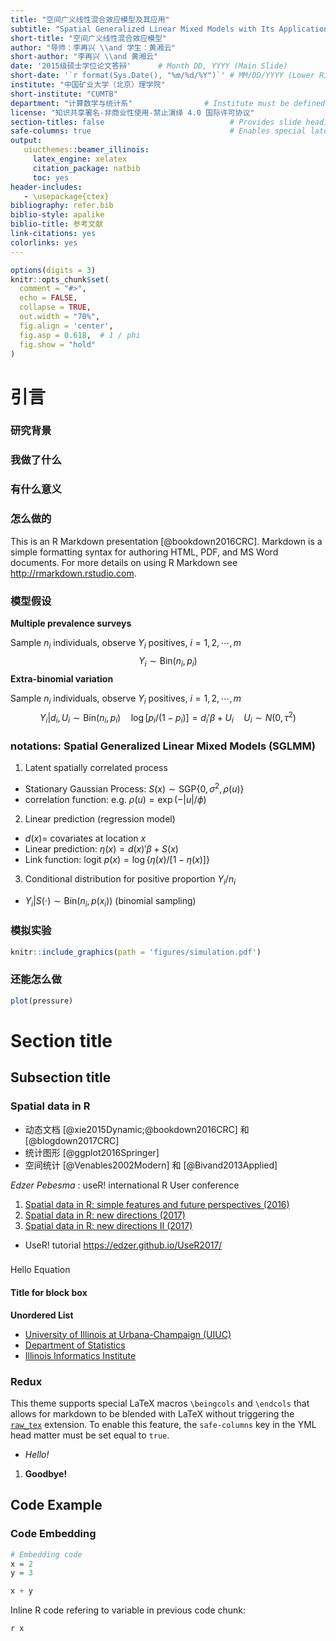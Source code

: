 ---
title: "空间广义线性混合效应模型及其应用"
subtitle: "Spatial Generalized Linear Mixed Models with Its Applications"
short-title: "空间广义线性混合效应模型"
author: "导师：李再兴 \\and 学生：黄湘云"
short-author: "李再兴 \\and 黄湘云"
date: '2015级硕士学位论文答辩'      # Month DD, YYYY (Main Slide)
short-date: '`r format(Sys.Date(), "%m/%d/%Y")`' # MM/DD/YYYY (Lower Right)
institute: "中国矿业大学（北京）理学院"
short-institute: "CUMTB"
department: "计算数学与统计系"                # Institute must be defined
license: "知识共享署名-非商业性使用-禁止演绎 4.0 国际许可协议"
section-titles: false                            # Provides slide headings
safe-columns: true                               # Enables special latex macros for columns.
output: 
   uiucthemes::beamer_illinois:
     latex_engine: xelatex
     citation_package: natbib
     toc: yes
header-includes:
   - \usepackage{ctex}
bibliography: refer.bib
biblio-style: apalike
biblio-title: 参考文献
link-citations: yes
colorlinks: yes
---


```{r setup, include=FALSE}
options(digits = 3)
knitr::opts_chunk$set(
  comment = "#>",
  echo = FALSE,
  collapse = TRUE,
  out.width = "70%",
  fig.align = 'center',
  fig.asp = 0.618,  # 1 / phi
  fig.show = "hold"
)
```

# 引言

### 研究背景

### 我做了什么

### 有什么意义

### 怎么做的

This is an R Markdown presentation [@bookdown2016CRC]. Markdown is a simple formatting syntax for authoring HTML, PDF, and MS Word documents. For more details on using R Markdown see <http://rmarkdown.rstudio.com>.


### 模型假设

**Multiple prevalence surveys** 

Sample $n_{i}$ individuals, observe $Y_{i}$ positives, $i = 1, 2, \cdots, m$
$$Y_{i}\sim \mathrm{Bin}(n_{i},p_{i})$$
**Extra-binomial variation**

Sample $n_{i}$ individuals, observe $Y_{i}$ positives, $i = 1, 2, \cdots, m$
$$Y_{i}|d_{i},U_{i}\sim \mathrm{Bin}(n_{i},p_{i}) \quad 
\log[p_{i}/(1-p_{i})]=d_{i}'\beta+U_{i} \quad U_{i} \sim N(0,\tau^2)$$

### notations: Spatial Generalized Linear Mixed Models (SGLMM)

1. Latent spatially correlated process 
  - Stationary Gaussian Process: $S(x) \sim \mathrm{SGP}\{0,\sigma^2,\rho(u)\}$ 
  - correlation function: e.g. $\rho(u)=\exp(-|u|/\phi)$ 
2. Linear prediction (regression model)
  - $d(x)=$ covariates at location $x$
  - Linear prediction: $\eta(x)=d(x)'\beta + S(x)$ 
  - Link function: logit $p(x)=\log\{\eta(x)/[1-\eta(x)]\}$ 
3. Conditional distribution for positive proportion $Y_{i}/n_{i}$
  - $Y_{i}|S(\cdot) \sim \mathrm{Bin}(n_{i},p(x_{i}))$ (binomial sampling)

### 模拟实验

```{r simulation,fig.cap='精确方法与近似方法比较', out.width = '.6\\textwidth' }
knitr::include_graphics(path = 'figures/simulation.pdf')
```

### 还能怎么做

```{r pressure}
plot(pressure)
```

# Section title     
## Subsection title 

### Spatial data in R

- 动态文档 [@xie2015Dynamic;@bookdown2016CRC] 和 [@blogdown2017CRC]
- 统计图形 [@ggplot2016Springer]
- 空间统计 [@Venables2002Modern] 和 [@Bivand2013Applied]

*Edzer Pebesma* : useR! international R User conference

1. [Spatial data in R: simple features and future perspectives (2016)](https://channel9.msdn.com/Events/useR-international-R-User-conference/useR2016/Spatial-data-in-R-simple-features-and-future-perspectives) 
2. [Spatial data in R: new directions (2017)](https://channel9.msdn.com/Events/useR-international-R-User-conferences/useR-International-R-User-2017-Conference/Spatial-data-in-R-new-directions)
3. [Spatial data in R: new directions II (2017)](https://channel9.msdn.com/Events/useR-international-R-User-conferences/useR-International-R-User-2017-Conference/Spatial-data-in-R-new-directions-II) 

- UseR! tutorial <https://edzer.github.io/UseR2017/>

### \LaTeX

\begin{exampleblock}{Binomial Theorem}
\begin{equation} 
  f\left(k\right) = \binom{n}{k} p^k\left(1-p\right)^{n-k}
  \label{eq:binom}
\end{equation} 
\end{exampleblock}

Hello Equation \ref{eq:binom}

#### Title for block box

**Unordered List**

- [University of Illinois at Urbana-Champaign (UIUC)](http://illinois.edu)
- [Department of Statistics](http://www.stat.illinois.edu/)
- [Illinois Informatics Institute](http://www.informatics.illinois.edu/) 


### Redux \LaTeX 

This theme supports special LaTeX macros `\beingcols` and `\endcols` that allows
for markdown to be blended with LaTeX without triggering the [`raw_tex`](http://pandoc.org/MANUAL.html#raw-tex) 
extension. To enable this feature, the `safe-columns` key in the YML head matter
must be set equal to `true`.

\begincols

\column{.49\linewidth}

- _Hello!_

\column{.49\linewidth}

1. **Goodbye!**

\endcols

## Code Example

### Code Embedding

```{r}
# Embedding code
x = 2
y = 3

x + y
```

Inline R code refering to variable in previous code chunk:

`r x`

